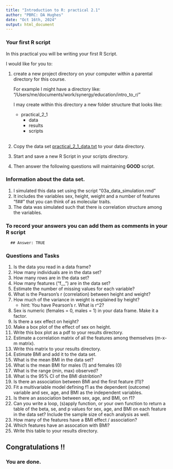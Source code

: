 ```yaml
---
title: "Introduction to R: practical 2.1"
author: "PBRC: DA Hughes"
date: "Oct 16th, 2024"
output: html_document
---
```


### Your first R script

In this practical you will be writing your first R Script. 


I would like for you to:

  1. create a new project directory on your computer within a parental directory for this course. 
    
      
      For example I might have a directory like: "/Users/me/documents/work/synergy/education/intro_to_r/"
      
      I may create within this directory a new folder structure that looks like:
      
        - practical_2_1
          - data
          - results
          - scripts
<br>          
  2. Copy the data set [practical_2_1_data.txt]() to your data directory.
  3. Start and save a new R Script in your scripts directory.
  4. Then answer the following questions will maintaining **GOOD** script.
  
### Information about the data set.

  1. I simulated this data set using the script "03a_data_simulation.rmd"
  2. It includes the variables sex, height, weight and a number of features "f##" that you can think of as molecular traits. 
  3. The data was simulated such that there is correlation structure among the variables. 

### To record your answers you can add them as comments in your R script

      ## Answer: TRUE

### Questions and Tasks

  1. Is the data you read in a data frame?
  2. How many individuals are in the data set?
  3. How many rows are in the data set?
  4. How many features ("f__") are in the data set?
  5. Estimate the number of missing values for each variable?
  6. What is the Pearson's r (correlation) between height and weight?
  7. How much of the variance in weight is explained by height?
      - hint: You have Pearson's r. What is r^2?
  8. Sex is numeric (females = 0, males = 1) in your data frame. Make it a factor.
  9. Is there a sex  effect on height?
  10. Make a box plot of the effect of sex on height.
  11. Write this box plot as a pdf to your results directory.
  12. Estimate a correlation matrix of all the features among themselves (m-x-m matrix). 
  13. Write this matrix to your results directory.
  14. Estimate BMI and add it to the data set.
  15. What is the mean BMI in the data set?
  16. What is the mean BMI for males (1) and females (0)
  17. What is the range (min, max) observed?
  18. What is the 95% CI of the BMI distribtion?
  19. Is there an association between BMI and the first feature (f1)?
  20. Fit a multivariable model defining f1 as the dependent (outcome) variable and sex, age, and BMI as the independent variables.
  21. Is there an association between sex, age, and BMI, on f1?
  22. Can you write a loop, (s)apply function, or your own function to return a table of the beta, se, and p values for sex, age, and BMI on each feature in the data set? Include the sample size of each analysis as well. 
  23. How many of the features have a BMI effect / association?
  24. Which features have an assocation with BMI?
  25. Write this table to your results directory.
  
  
## Congratulations !!        

### You are done.



